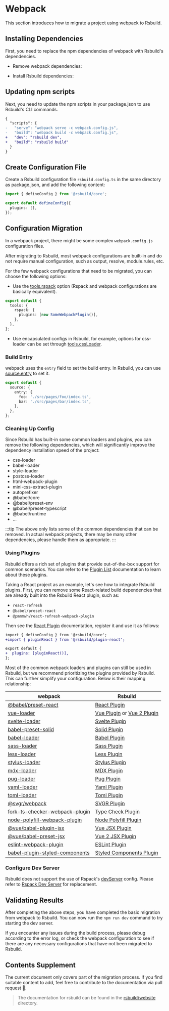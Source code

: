 # Webpack

This section introduces how to migrate a project using webpack to Rsbuild.

## Installing Dependencies

First, you need to replace the npm dependencies of webpack with Rsbuild's dependencies.


- Remove webpack dependencies:

<PackageManagerTabs command="remove webpack webpack-cli webpack-dev-server" />

- Install Rsbuild dependencies:

<PackageManagerTabs command="add @rsbuild/core -D" />

## Updating npm scripts

Next, you need to update the npm scripts in your package.json to use Rsbuild's CLI commands.

```diff title="package.json"
{
  "scripts": {
-   "serve": "webpack serve -c webpack.config.js",
-   "build": "webpack build -c webpack.config.js",
+   "dev": "rsbuild dev",
+   "build": "rsbuild build"
  }
}
```

## Create Configuration File

Create a Rsbuild configuration file `rsbuild.config.ts` in the same directory as package.json, and add the following content:

```ts title="rsbuild.config.ts"
import { defineConfig } from '@rsbuild/core';

export default defineConfig({
  plugins: [],
});
```

## Configuration Migration

In a webpack project, there might be some complex `webpack.config.js` configuration files.

After migrating to Rsbuild, most webpack configurations are built-in and do not require manual configuration, such as output, resolve, module.rules, etc.

For the few webpack configurations that need to be migrated, you can choose the following options:

- Use the [tools.rspack](/config/tools/rspack) option (Rspack and webpack configurations are basically equivalent).

```ts title="rsbuild.config.ts"
export default {
  tools: {
    rspack: {
      plugins: [new SomeWebpackPlugin()],
    },
  },
};
```

- Use encapsulated configs in Rsbuild, for example, options for css-loader can be set through [tools.cssLoader](/config/tools/css-loader).

### Build Entry

webpack uses the `entry` field to set the build entry. In Rsbuild, you can use [source.entry](/config/source/entry) to set it.

```ts title="rsbuild.config.ts"
export default {
  source: {
    entry: {
      foo: './src/pages/foo/index.ts',
      bar: './src/pages/bar/index.ts',
    },
  },
};
```

### Cleaning Up Config

Since Rsbuild has built-in some common loaders and plugins, you can remove the following dependencies, which will significantly improve the dependency installation speed of the project:

- css-loader
- babel-loader
- style-loader
- postcss-loader
- html-webpack-plugin
- mini-css-extract-plugin
- autoprefixer
- @babel/core
- @babel/preset-env
- @babel/preset-typescript
- @babel/runtime
- ...

:::tip
The above only lists some of the common dependencies that can be removed. In actual webpack projects, there may be many other dependencies, please handle them as appropriate.
:::

### Using Plugins

Rsbuild offers a rich set of plugins that provide out-of-the-box support for common scenarios. You can refer to the [Plugin List](/plugins/list/index) documentation to learn about these plugins.

Taking a React project as an example, let's see how to integrate Rsbuild plugins. First, you can remove some React-related build dependencies that are already built into the Rsbuild React plugin, such as:

- `react-refresh`
- `@babel/preset-react`
- `@pmmmwh/react-refresh-webpack-plugin`

Then see the [React Plugin](/plugins/list/plugin-react) documentation, register it and use it as follows:

```diff
import { defineConfig } from '@rsbuild/core';
+import { pluginReact } from '@rsbuild/plugin-react';

export default {
+  plugins: [pluginReact()],
};
```

Most of the common webpack loaders and plugins can still be used in Rsbuild, but we recommend prioritizing the plugins provided by Rsbuild. This can further simplify your configuration. Below is their mapping relationship:

| webpack                                                                                        | Rsbuild                                                                                         |
| ---------------------------------------------------------------------------------------------- | ----------------------------------------------------------------------------------------------- |
| [@babel/preset-react](https://www.npmjs.com/package/@babel/preset-react)                       | [React Plugin](/plugins/list/plugin-react)                                                      |
| [vue-loader](https://www.npmjs.com/package/vue-loader)                                         | [Vue Plugin](/plugins/list/plugin-vue) or [Vue 2 Plugin](/plugins/list/plugin-vue2)             |
| [svelte-loader](https://www.npmjs.com/package/svelte-loader)                                   | [Svelte Plugin](/plugins/list/plugin-svelte)                                                    |
| [babel-preset-solid](https://www.npmjs.com/package/babel-preset-solid)                         | [Solid Plugin](/plugins/list/plugin-solid)                                                      |
| [babel-loader](https://www.npmjs.com/package/babel-loader)                                     | [Babel Plugin](/plugins/list/plugin-babel)                                                      |
| [sass-loader](https://www.npmjs.com/package/sass-loader)                                       | [Sass Plugin](/plugins/list/plugin-sass)                                                        |
| [less-loader](https://www.npmjs.com/package/less-loader)                                       | [Less Plugin](/plugins/list/plugin-less)                                                        |
| [stylus-loader](https://www.npmjs.com/package/stylus-loader)                                   | [Stylus Plugin](/plugins/list/plugin-stylus)                                                    |
| [mdx-loader](https://www.npmjs.com/package/mdx-loader)                                         | [MDX Plugin](https://github.com/rspack-contrib/rsbuild-plugin-mdx)                              |
| [pug-loader](https://www.npmjs.com/package/pug-loader)                                         | [Pug Plugin](https://github.com/rspack-contrib/rsbuild-plugin-pug)                              |
| [yaml-loader](https://www.npmjs.com/package/yaml-loader)                                       | [Yaml Plugin](https://github.com/rspack-contrib/rsbuild-plugin-yaml)                            |
| [toml-loader](https://www.npmjs.com/package/toml-loader)                                       | [Toml Plugin](https://github.com/rspack-contrib/rsbuild-plugin-toml)                            |
| [@svgr/webpack](https://www.npmjs.com/package/@svgr/webpack)                                   | [SVGR Plugin](/plugins/list/plugin-svgr)                                                        |
| [fork-ts-checker-webpack-plugin](https://www.npmjs.com/package/fork-ts-checker-webpack-plugin) | [Type Check Plugin](/plugins/list/plugin-type-check)                                            |
| [node-polyfill-webpack-plugin](https://www.npmjs.com/package/node-polyfill-webpack-plugin)     | [Node Polyfill Plugin](https://github.com/rspack-contrib/rsbuild-plugin-node-polyfill)          |
| [@vue/babel-plugin-jsx](https://www.npmjs.com/package/@vue/babel-plugin-jsx)                   | [Vue JSX Plugin](/plugins/list/plugin-vue-jsx)                                                  |
| [@vue/babel-preset-jsx](https://www.npmjs.com/package/@vue/babel-preset-jsx)                   | [Vue 2 JSX Plugin](https://github.com/rspack-contrib/rsbuild-plugin-vue2-jsx)                   |
| [eslint-webpack-plugin](https://www.npmjs.com/package/eslint-webpack-plugin)                   | [ESLint Plugin](https://github.com/rspack-contrib/rsbuild-plugin-eslint)                        |
| [babel-plugin-styled-components](https://www.npmjs.com/package/babel-plugin-styled-components) | [Styled Components Plugin](https://github.com/rsbuild-contrib/rsbuild-plugin-styled-components) |

### Configure Dev Server

Rsbuild does not support the use of Rspack's [devServer](https://rspack.dev/config/dev-server) config. Please refer to [Rspack Dev Server](/guide/basic/server#rspack-dev-server) for replacement.

## Validating Results

After completing the above steps, you have completed the basic migration from webpack to Rsbuild. You can now run the `npm run dev` command to try starting the dev server.

If you encounter any issues during the build process, please debug according to the error log, or check the webpack configuration to see if there are any necessary configurations that have not been migrated to Rsbuild.

## Contents Supplement

The current document only covers part of the migration process. If you find suitable content to add, feel free to contribute to the documentation via pull request 🤝.

> The documentation for rsbuild can be found in the [rsbuild/website](https://github.com/web-infra-dev/rsbuild/tree/main/website) directory.
